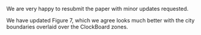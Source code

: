 We are very happy to resubmit the paper with minor updates requested.

We have updated Figure 7, which we agree looks much better with the city boundaries overlaid over the ClockBoard zones.

